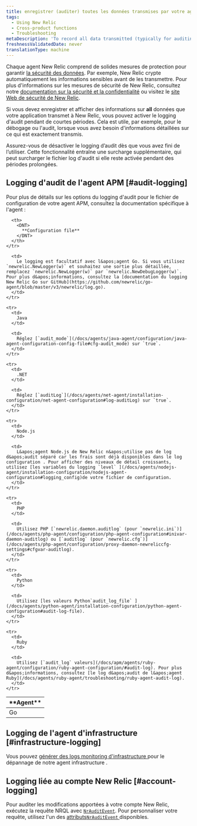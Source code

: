 ```yaml
---
title: enregistrer (auditer) toutes les données transmises par votre agent New Relic
tags:
  - Using New Relic
  - Cross-product functions
  - Troubleshooting
metaDescription: 'To record all data transmitted (typically for auditing or debugging), you can use New Relic audit logs for short periods.'
freshnessValidatedDate: never
translationType: machine
---
```


Chaque agent New Relic comprend de solides mesures de protection pour garantir [la sécurité des données](/docs/accounts-partnerships/accounts/security/data-security). Par exemple, New Relic crypte automatiquement les informations sensibles avant de les transmettre. Pour plus d&apos;informations sur les mesures de sécurité de New Relic, consultez notre [documentation sur la sécurité et la confidentialité](/docs/using-new-relic/new-relic-security/security/security-matters-data-privacy-new-relic) ou visitez le [site Web de sécurité de New Relic](https://newrelic.com/security).

Si vous devez enregistrer et afficher des informations sur <DNT>**all**</DNT> données que votre application transmet à New Relic, vous pouvez activer le logging d&apos;audit pendant de courtes périodes. Cela est utile, par exemple, pour le débogage ou l&apos;audit, lorsque vous avez besoin d&apos;informations détaillées sur ce qui est exactement transmis.

<Callout variant="caution">
  Assurez-vous de désactiver le logging d’audit dès que vous avez fini de l’utiliser. Cette fonctionnalité entraîne une surcharge supplémentaire, qui peut surcharger le fichier log d&apos;audit si elle reste activée pendant des périodes prolongées.
</Callout>

## Logging d&apos;audit de l&apos;agent APM [#audit-logging]

Pour plus de détails sur les options du logging d&apos;audit pour le fichier de configuration de votre agent APM, consultez la documentation spécifique à l&apos;agent :

<table>
  <thead>
    <tr>
      <th style={{ width: "100px" }}>
        <DNT>
          **Agent**
        </DNT>
      </th>

      <th>
        <DNT>
          **Configuration file**
        </DNT>
      </th>
    </tr>
  </thead>

  <tbody>
    <tr>
      <td>
        Go
      </td>

      <td>
        Le logging est facultatif avec l&apos;agent Go. Si vous utilisez `newrelic.NewLogger(w)` et souhaitez une sortie plus détaillée, remplacez `newrelic.NewLogger(w)` par `newrelic.NewDebugLogger(w)`. Pour plus d&apos;informations, consultez la [documentation du logging New Relic Go sur GitHub](https://github.com/newrelic/go-agent/blob/master/v3/newrelic/log.go).
      </td>
    </tr>

    <tr>
      <td>
        Java
      </td>

      <td>
        Réglez [`audit_mode`](/docs/agents/java-agent/configuration/java-agent-configuration-config-file#cfg-audit_mode) sur `true`.
      </td>
    </tr>

    <tr>
      <td>
        .NET
      </td>

      <td>
        Réglez [`auditLog`](/docs/agents/net-agent/installation-configuration/net-agent-configuration#log-auditLog) sur `true`.
      </td>
    </tr>

    <tr>
      <td>
        Node.js
      </td>

      <td>
        L&apos;agent Node.js de New Relic n&apos;utilise pas de log d&apos;audit séparé car les frais sont déjà disponibles dans le log configuration . Pour afficher des niveaux de détail croissants, utilisez [les variables du logging `level` ](/docs/agents/nodejs-agent/installation-configuration/nodejs-agent-configuration#logging_config)de votre fichier de configuration.
      </td>
    </tr>

    <tr>
      <td>
        PHP
      </td>

      <td>
        Utilisez PHP [`newrelic.daemon.auditlog` (pour `newrelic.ini`)](/docs/agents/php-agent/configuration/php-agent-configuration#inivar-daemon-auditlog) ou [`auditlog` (pour `newrelic.cfg`)](/docs/agents/php-agent/configuration/proxy-daemon-newreliccfg-settings#cfgvar-auditlog).
      </td>
    </tr>

    <tr>
      <td>
        Python
      </td>

      <td>
        Utilisez [les valeurs Python`audit_log_file` ](/docs/agents/python-agent/installation-configuration/python-agent-configuration#audit-log-file).
      </td>
    </tr>

    <tr>
      <td>
        Ruby
      </td>

      <td>
        Utilisez [`audit_log` valeurs](/docs/apm/agents/ruby-agent/configuration/ruby-agent-configuration/#audit-log). Pour plus d&apos;informations, consultez [le log d&apos;audit de l&apos;agent Ruby](/docs/agents/ruby-agent/troubleshooting/ruby-agent-audit-log).
      </td>
    </tr>
  </tbody>
</table>

## Logging de l&apos;agent d&apos;infrastructure [#infrastructure-logging]

Vous pouvez [générer des logs monitoring d&apos;infrastructure ](/docs/infrastructure/new-relic-infrastructure/troubleshooting/generate-logs-troubleshooting-infrastructure)pour le dépannage de notre agent infrastructure .

## Logging liée au compte New Relic [#account-logging]

Pour auditer les modifications apportées à votre compte New Relic, exécutez la requête NRQL avec [`NrAuditEvent`](/docs/insights/use-insights-ui/manage-account-data/query-account-audit-logs-nrauditevent). Pour personnaliser votre requête, utilisez l&apos;un des [attributs`NrAuditEvent` ](/docs/insights/insights-data-sources/default-data/nrauditevent-default-attributes-examples)disponibles.